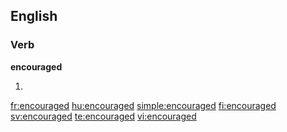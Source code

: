 ==English==

===Verb===
'''encouraged'''

# {{past of|[[encourage]]}}

[[fr:encouraged]]
[[hu:encouraged]]
[[simple:encouraged]]
[[fi:encouraged]]
[[sv:encouraged]]
[[te:encouraged]]
[[vi:encouraged]]